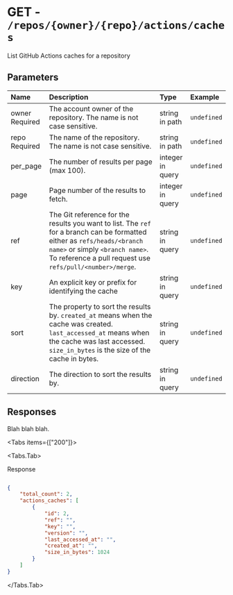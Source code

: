 
# GET - `/repos/{owner}/{repo}/actions/caches`

List GitHub Actions caches for a repository

## Parameters

| Name | Description | Type | Example |
| :---- | :---- | :---- | :---- |
| owner <span class="bg-blue-100 text-blue-800 text-xs font-medium me-2 px-2.5 py-0.5 rounded dark:bg-blue-900 dark:text-blue-300">Required</span> | The account owner of the repository. The name is not case sensitive. | string in path | `undefined` |
| repo <span class="bg-blue-100 text-blue-800 text-xs font-medium me-2 px-2.5 py-0.5 rounded dark:bg-blue-900 dark:text-blue-300">Required</span> | The name of the repository. The name is not case sensitive. | string in path | `undefined` |
| per_page  | The number of results per page (max 100). | integer in query | `undefined` |
| page  | Page number of the results to fetch. | integer in query | `undefined` |
| ref  | The Git reference for the results you want to list. The `ref` for a branch can be formatted either as `refs/heads/<branch name>` or simply `<branch name>`. To reference a pull request use `refs/pull/<number>/merge`. | string in query | `undefined` |
| key  | An explicit key or prefix for identifying the cache | string in query | `undefined` |
| sort  | The property to sort the results by. `created_at` means when the cache was created. `last_accessed_at` means when the cache was last accessed. `size_in_bytes` is the size of the cache in bytes. | string in query | `undefined` |
| direction  | The direction to sort the results by. | string in query | `undefined` |

## Responses

Blah blah blah.

<Tabs items={["200"]}>

<Tabs.Tab>

Response

```json

{
    "total_count": 2,
    "actions_caches": [
        {
            "id": 2,
            "ref": "",
            "key": "",
            "version": "",
            "last_accessed_at": "",
            "created_at": "",
            "size_in_bytes": 1024
        }
    ]
}

```

</Tabs.Tab>

</Tabs>